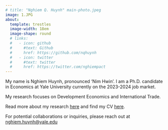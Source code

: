 ```yaml
---
# title: "Nghiem Q. Huynh" main-photo.jpeg
image: 1.JPG
about: 
  template: trestles
  image-width: 18em 
  image-shape: round
  # links:
  #   - icon: github
  #     #text: Github
  #     href: https://github.com/nqhuynh
  #   - icon: twitter
  #     #text: twitter
  #     href: https://twitter.com/nghiempact
---
```


My name is Nghiem Huynh, pronounced 'Nim Hwin'. I am a Ph.D. candidate in Economics at Yale University currently on the 2023-2024 job market.

My research focuses on Development Economics and International Trade.

Read more about my research [here](papers.qmd) and find my CV [here](Huynh_Nghiem_CV.pdf){target="_blank"}.

For potential collaborations or inquiries, please reach out at [nghiem.huynh\@yale.edu]{.underline}
